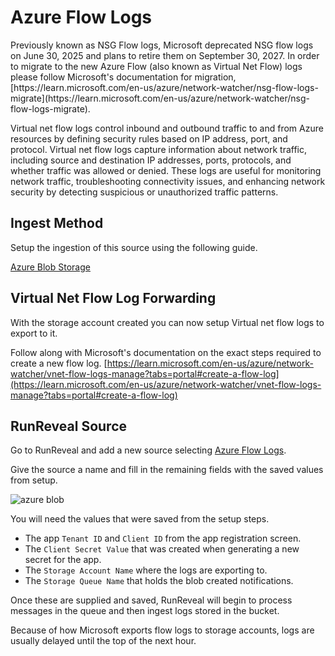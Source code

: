
# Azure Flow Logs

<Callout type="warning">
Previously known as NSG Flow logs, Microsoft deprecated NSG flow logs on June 30, 2025 and plans to retire them on September 30, 2027.
In order to migrate to the new Azure Flow (also known as Virtual Net Flow) logs please follow Microsoft's documentation for migration, [https://learn.microsoft.com/en-us/azure/network-watcher/nsg-flow-logs-migrate](https://learn.microsoft.com/en-us/azure/network-watcher/nsg-flow-logs-migrate).
</Callout>

Virtual net flow logs control inbound and outbound traffic to and from Azure resources by defining security rules based on IP address, port, and protocol. Virtual net flow logs capture information about network traffic, including source and destination IP addresses, ports, protocols, and whether traffic was allowed or denied. These logs are useful for monitoring network traffic, troubleshooting connectivity issues, and enhancing network security by detecting suspicious or unauthorized traffic patterns.

## Ingest Method

Setup the ingestion of this source using the following guide.

[Azure Blob Storage](/sources/object-storage/azure.mdx)

## Virtual Net Flow Log Forwarding

With the storage account created you can now setup Virtual net flow logs to export to it.

Follow along with Microsoft's documentation on the exact steps required to create a new flow log.
[https://learn.microsoft.com/en-us/azure/network-watcher/vnet-flow-logs-manage?tabs=portal#create-a-flow-log](https://learn.microsoft.com/en-us/azure/network-watcher/vnet-flow-logs-manage?tabs=portal#create-a-flow-log)

## RunReveal Source

Go to RunReveal and add a new source selecting [Azure Flow Logs](https://app.runreveal.com/dash/sources/add/azure-flow).

Give the source a name and fill in the remaining fields with the saved values from setup.

![azure blob](/azure/azure-flow-rr-setup.png)

You will need the values that were saved from the setup steps.

- The app `Tenant ID` and `Client ID` from the app registration screen.
- The `Client Secret Value` that was created when generating a new secret for the app.
- The `Storage Account Name` where the logs are exporting to.
- The `Storage Queue Name` that holds the blob created notifications.

Once these are supplied and saved, RunReveal will begin to process messages in the queue and then ingest logs stored in the bucket.

<Callout type="info">
Because of how Microsoft exports flow logs to storage accounts, logs are usually delayed until the top of the next hour.
</Callout>

